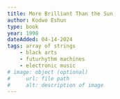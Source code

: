 ```yaml
---
title: More Brilliant Than the Sun
author: Kodwo Eshun
type: book
year: 1998
dateAdded: 04-14-2024
tags: array of strings
    - black arts
    - futurhythm machines
    - electronic music
# image: object (optional)
#     url: file path
#     alt: description of image
---
```



<LinkButton
    text="display text"
    url="
https://monoskop.org/images/b/b2/Eshun_Kodwo_More_Brilliant_Than_the_Sun_Adventures_in_Sonic_Fiction.pdf"
/>
